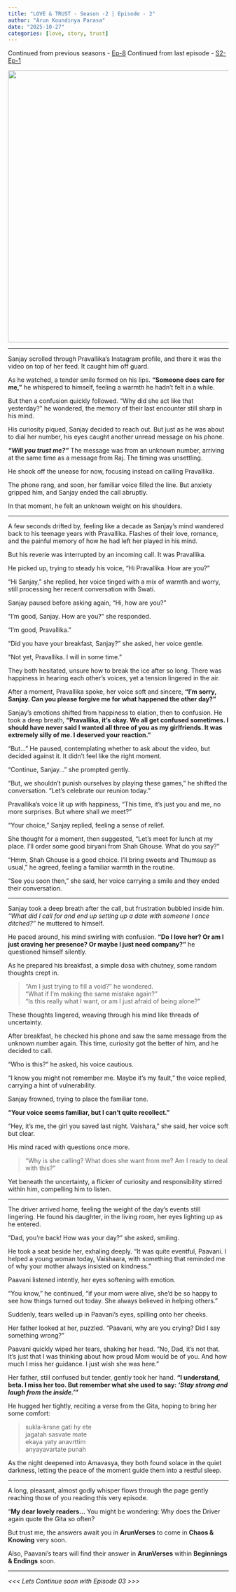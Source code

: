 ```yaml
---
title: "LOVE & TRUST - Season -2 | Episode - 2"
author: "Arun Koundinya Parasa"
date: "2025-10-27"
categories: [love, story, trust]
---
```


Continued from previous seasons - [Ep-8](https://arunkoundinya.github.io/CanvassAndAnalyze/posts/Love_n_Trust_Season1_Episode8/){.uri} Continued from last episode - [S2-Ep-1](https://arunkoundinya.github.io/CanvassAndAnalyze/posts/Love_n_Trust_Season2_Episode1/){.uri}

![](image.png){fig-align="center" width="621"}

------------------------------------------------------------------------

Sanjay scrolled through Pravallika’s Instagram profile, and there it was the video on top of her feed. It caught him off guard.

As he watched, a tender smile formed on his lips. **"Someone does care for me,"** he whispered to himself, feeling a warmth he hadn’t felt in a while.

But then a confusion quickly followed. “Why did she act like that yesterday?” he wondered, the memory of their last encounter still sharp in his mind.

His curiosity piqued, Sanjay decided to reach out. But just as he was about to dial her number, his eyes caught another unread message on his phone.

***“Will you trust me?”*** The message was from an unknown number, arriving at the same time as a message from Raj. The timing was unsettling.

He shook off the unease for now, focusing instead on calling Pravallika.

The phone rang, and soon, her familiar voice filled the line. But anxiety gripped him, and Sanjay ended the call abruptly.

In that moment, he felt an unknown weight on his shoulders.

------------------------------------------------------------------------

A few seconds drifted by, feeling like a decade as Sanjay's mind wandered back to his teenage years with Pravallika. Flashes of their love, romance, and the painful memory of how he had left her played in his mind.

But his reverie was interrupted by an incoming call. It was Pravallika.

He picked up, trying to steady his voice, "Hi Pravallika. How are you?"

"Hi Sanjay," she replied, her voice tinged with a mix of warmth and worry, still processing her recent conversation with Swati.

Sanjay paused before asking again, "Hi, how are you?"

"I'm good, Sanjay. How are you?" she responded.

"I'm good, Pravallika."

"Did you have your breakfast, Sanjay?" she asked, her voice gentle.

"Not yet, Pravallika. I will in some time."

They both hesitated, unsure how to break the ice after so long. There was happiness in hearing each other's voices, yet a tension lingered in the air.

After a moment, Pravallika spoke, her voice soft and sincere, **"I'm sorry, Sanjay. Can you please forgive me for what happened the other day?"**

Sanjay's emotions shifted from happiness to elation, then to confusion. He took a deep breath, **"Pravallika, it's okay. We all get confused sometimes. I should have never said I wanted all three of you as my girlfriends. It was extremely silly of me. I deserved your reaction."**

"But..." He paused, contemplating whether to ask about the video, but decided against it. It didn't feel like the right moment.

"Continue, Sanjay..." she prompted gently.

"But, we shouldn't punish ourselves by playing these games," he shifted the conversation. "Let's celebrate our reunion today."

Pravallika's voice lit up with happiness, "This time, it's just you and me, no more surprises. But where shall we meet?"

"Your choice," Sanjay replied, feeling a sense of relief.

She thought for a moment, then suggested, "Let's meet for lunch at my place. I'll order some good biryani from Shah Ghouse. What do you say?"

"Hmm, Shah Ghouse is a good choice. I'll bring sweets and Thumsup as usual," he agreed, feeling a familiar warmth in the routine.

"See you soon then," she said, her voice carrying a smile and they ended their conversation.

------------------------------------------------------------------------

Sanjay took a deep breath after the call, but frustration bubbled inside him. *"What did I call for and end up setting up a date with someone I once ditched?"* he muttered to himself.

He paced around, his mind swirling with confusion. **"Do I love her? Or am I just craving her presence? Or maybe I just need company?"** he questioned himself silently.

As he prepared his breakfast, a simple dosa with chutney, some random thoughts crept in.

> "Am I just trying to fill a void?" he wondered.\
> "What if I'm making the same mistake again?"\
> "Is this really what I want, or am I just afraid of being alone?"

These thoughts lingered, weaving through his mind like threads of uncertainty.

After breakfast, he checked his phone and saw the same message from the unknown number again. This time, curiosity got the better of him, and he decided to call.

"Who is this?" he asked, his voice cautious.

"I know you might not remember me. Maybe it's my fault," the voice replied, carrying a hint of vulnerability.

Sanjay frowned, trying to place the familiar tone.

**"Your voice seems familiar, but I can't quite recollect."**

"Hey, it's me, the girl you saved last night. Vaishara," she said, her voice soft but clear.

His mind raced with questions once more.

> "Why is she calling? What does she want from me? Am I ready to deal with this?"

Yet beneath the uncertainty, a flicker of curiosity and responsibility stirred within him, compelling him to listen.

------------------------------------------------------------------------

The driver arrived home, feeling the weight of the day’s events still lingering. He found his daughter, in the living room, her eyes lighting up as he entered.

"Dad, you're back! How was your day?" she asked, smiling.

He took a seat beside her, exhaling deeply. "It was quite eventful, Paavani. I helped a young woman today, Vaishaara, with something that reminded me of why your mother always insisted on kindness."

Paavani listened intently, her eyes softening with emotion.

"You know," he continued, "if your mom were alive, she'd be so happy to see how things turned out today. She always believed in helping others."

Suddenly, tears welled up in Paavani’s eyes, spilling onto her cheeks.

Her father looked at her, puzzled. "Paavani, why are you crying? Did I say something wrong?"

Paavani quickly wiped her tears, shaking her head. "No, Dad, it's not that. It's just that I was thinking about how proud Mom would be of you. And how much I miss her guidance. I just wish she was here."

Her father, still confused but tender, gently took her hand. **"I understand, beta. I miss her too. But remember what she used to say: *'Stay strong and laugh from the inside.'*"**

He hugged her tightly, reciting a verse from the Gita, hoping to bring her some comfort:

> sukla-krsne gati hy ete\
> jagatah sasvate mate\
> ekaya yaty anavrttim\
> anyayavartate punah

As the night deepened into Amavasya, they both found solace in the quiet darkness, letting the peace of the moment guide them into a restful sleep.

------------------------------------------------------------------------

A long, pleasant, almost godly whisper flows through the page gently reaching those of you reading this very episode.

“**My dear lovely readers…** You might be wondering: Why does the Driver again quote the Gita so often?

But trust me, the answers await you in **ArunVerses** to come in **Chaos & Knowing** very soon.

Also, Paavani's tears will find their answer in **ArunVerses** within **Beginnings & Endings** soon.

------------------------------------------------------------------------

*\<\<\< Lets Continue soon with Episode 03 \>\>\>*

```{=html}
<script src="https://giscus.app/client.js"
        data-repo="ArunKoundinya/CanvassAndAnalyze"
        data-repo-id="R_kgDOLTnAQQ"
        data-category="General"
        data-category-id="DIC_kwDOLTnAQc4CdYId"
        data-mapping="pathname"
        data-strict="0"
        data-reactions-enabled="1"
        data-emit-metadata="0"
        data-input-position="bottom"
        data-theme="transparent_dark"
        data-lang="en"
        crossorigin="anonymous"
        async>
</script>
```